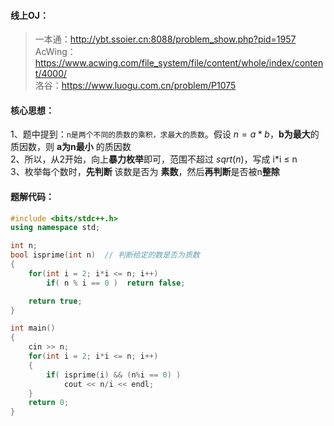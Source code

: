 
#### 线上OJ：
> 一本通：http://ybt.ssoier.cn:8088/problem_show.php?pid=1957  
AcWing：https://www.acwing.com/file_system/file/content/whole/index/content/4000/  
洛谷：https://www.luogu.com.cn/problem/P1075  

#### 核心思想：
1、题中提到：`n是两个不同的质数的乘积，求最大的质数`。假设 $n=a*b$，**b为最大**的质因数，则 **a为n最小** 的质因数  
2、所以，从2开始，向上**暴力枚举**即可，范围不超过 $sqrt(n)$，写成 i*i ≤ n  
3、枚举每个数时，**先判断** 该数是否为 **素数**，然后**再判断**是否被n**整除**  

#### 题解代码：
```cpp filename="解法、暴力枚举" showLineNumbers {7-8,16,18,19}
#include <bits/stdc++.h>
using namespace std;

int n;
bool isprime(int n)  // 判断给定的数是否为质数
{
    for(int i = 2; i*i <= n; i++)
        if( n % i == 0 )  return false;

    return true;
}

int main()
{
    cin >> n;
    for(int i = 2; i*i <= n; i++)
    {
        if( isprime(i) && (n%i == 0) )
            cout << n/i << endl;
    }
    return 0;
}
```